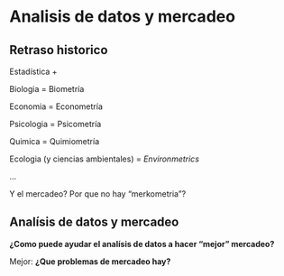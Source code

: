 # Analisis de datos y mercadeo

## Retraso historico {.build}

Estadística +

Biologia = Biometría

Economia = Econometría

Psicologia = Psicometría

Quimica = Quimiometría

Ecologia (y ciencias ambientales) = _Environmetrics_

...

Y el mercadeo? Por que no hay "merkometria"?

## Analísis de datos y mercadeo {.build}

**¿Como puede ayudar el analísis de datos a hacer "mejor" mercadeo?**

Mejor: **¿Que problemas de mercadeo hay?**


